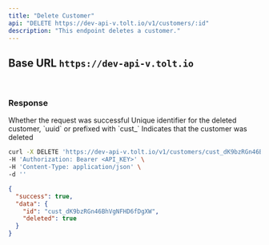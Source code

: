 ```yaml
---
title: "Delete Customer"
api: "DELETE https://dev-api-v.tolt.io/v1/customers/:id"
description: "This endpoint deletes a customer."
---
```


## Base URL `https://dev-api-v.tolt.io`

<br />

### Response

<ResponseField name="success" type="boolean">
  Whether the request was successful
</ResponseField>

<ResponseField name="data" type="object">
  <Expandable title="properties" defaultOpen={true}>
    <ResponseField name="id" type="string">
      Unique identifier for the deleted customer, `uuid` or prefixed with
      `cust_`
    </ResponseField>
    <ResponseField name="deleted" type="boolean">
      Indicates that the customer was deleted
    </ResponseField>
  </Expandable>
</ResponseField>

<RequestExample>

```bash cURL
curl -X DELETE 'https://dev-api-v.tolt.io/v1/customers/cust_dK9bzRGn46BhVgNFHD6fDgXW' \
-H 'Authorization: Bearer <API_KEY>' \
-H 'Content-Type: application/json' \
-d ''
```

</RequestExample>

<ResponseExample>

```json Response
{
  "success": true,
  "data": {
    "id": "cust_dK9bzRGn46BhVgNFHD6fDgXW",
    "deleted": true
  }
}
```

</ResponseExample>
